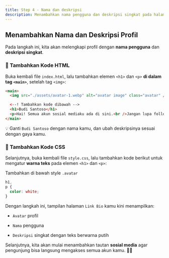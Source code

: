 ```yaml
---
title: Step 4 - Nama dan deskripsi
description: Menambahkan nama pengguna dan deskripsi singkat pada halaman Link Bio.
---
```


## Menambahkan Nama dan Deskripsi Profil

Pada langkah ini, kita akan melengkapi profil dengan **nama pengguna** dan **deskripsi singkat**.

### 🔧 Tambahkan Kode HTML

Buka kembali file `index.html`, lalu tambahkan elemen `<h1>` dan `<p>` **di dalam tag `<main>`**, setelah tag `<img>`:

```html
<main>
  <img src="./assets/avatar-1.webp" alt="avatar image" class="avatar" />

  <--! Tambahkan kode dibawah -->
  <h1>Budi Santoso</h1>
  <p>Hai! Semua akun sosial mediaku ada di sini.<br />Jangan lupa follow ya!</p>
</main>
```

💡 Ganti `Budi Santoso` dengan nama kamu, dan ubah deskripsinya sesuai dengan gaya kamu.

### 🎨 Tambahkan Kode CSS

Selanjutnya, buka kembali file `style.css`, lalu tambahkan kode berikut untuk mengatur **warna teks** pada elemen `<h1>` dan `<p>`:

Tambahkan di bawah style `.avatar`

```css
h1,
p {
  color: white;
}
```

Dengan langkah ini, tampilan halaman `Link Bio` kamu kini menampilkan:

- `Avatar` profil

- `Nama` pengguna

- `Deskripsi` singkat dengan teks berwarna putih

Selanjutnya, kita akan mulai menambahkan tautan **sosial media** agar pengunjung bisa langsung mengakses semua akun kamu. 🔗✨
